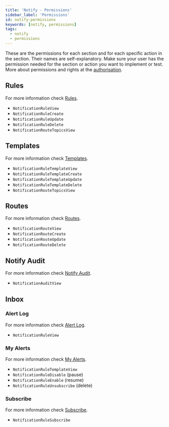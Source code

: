 ---
title: 'Notify - Permissions'
sidebar_label: 'Permissions'
id: notify-permissions
keywords: [notify, permissions]
tags:
  - notify
  - permissions
---

These are the permissions for each section and for each specific action in the section. Their names are self-explanatory. Make sure your user has the permission needed for the section or action you want to implement or test. More about permissions and rights at the [authorisation](../../../../server/access-control/authorisation#users-profiles-and-right-codes).

## Rules

For more information check [Rules](../notify-ui-components#rules).

- `NotificationRuleView`
- `NotificationRuleCreate`
- `NotificationRuleUpdate`
- `NotificationRuleDelete`
- `NotificationRouteTopicsView`

## Templates

For more information check [Templates](../notify-ui-components#templates).

- `NotificationRuleTemplateView`
- `NotificationRuleTemplateCreate`
- `NotificationRuleTemplateUpdate`
- `NotificationRuleTemplateDelete`
- `NotificationRouteTopicsView`

## Routes

For more information check [Routes](../notify-ui-components#routes).

- `NotificationRouteView`
- `NotificationRouteCreate`
- `NotificationRouteUpdate`
- `NotificationRouteDelete`

## Notify Audit

For more information check [Notify Audit](../notify-ui-components#notify-audit).

- `NotificationAuditView`

## Inbox

### Alert Log

For more information check [Alert Log](../notify-ui-components#alert-log).

- `NotificationRuleView`

### My Alerts

For more information check [My Alerts](../notify-ui-components#my-alerts).

- `NotificationRuleTemplateView`
- `NotificationRuleDisable` (pause)
- `NotificationRuleEnable` (resume)
- `NotificationRuleUnsubscribe` (delete)

### Subscribe

For more information check [Subscribe](../notify-ui-components#subscribe).

- `NotificationRuleSubscribe`
